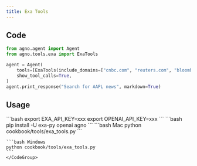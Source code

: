 ```yaml
---
title: Exa Tools
---
```


## Code

```python cookbook/tools/exa_tools.py
from agno.agent import Agent
from agno.tools.exa import ExaTools

agent = Agent(
    tools=[ExaTools(include_domains=["cnbc.com", "reuters.com", "bloomberg.com"])],
    show_tool_calls=True,
)
agent.print_response("Search for AAPL news", markdown=True)
```

## Usage

<Steps>
  <Snippet file="create-venv-step.mdx" />

  <Step title="Set your API key">
    ```bash
    export EXA_API_KEY=xxx
    export OPENAI_API_KEY=xxx
    ```
  </Step>

  <Step title="Install libraries">
    ```bash
    pip install -U exa-py openai agno
    ```
  </Step>

  <Step title="Run Agent">
    <CodeGroup>
    ```bash Mac
    python cookbook/tools/exa_tools.py
    ```

    ```bash Windows
    python cookbook/tools/exa_tools.py
    ```
    </CodeGroup>
  </Step>
</Steps>